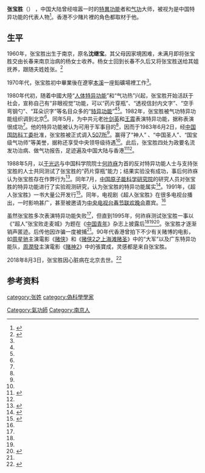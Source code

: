 '''张宝胜'''（{{bd|1960年||2018年|8月3日|catIdx=Zhang}}） ，中国大陆曾经喧嚣一时的[[特異功能|特異功能]]者和[[气功|气功]]大师，被视为是中国特异功能的代表人物<ref name="韩海">{{cite book |author1=韩海 |title=《骗局曝光 走下神坛的大师们》 |date=2014 |publisher=成都时代出版社 |location=成都 |isbn=978-7-5464-1054-8 |pages=80-86}}</ref>。香港不少賭片裡的角色都取材于他。

== 生平 ==
1960年，张宝胜出生于南京，原名'''沈继宝'''。其父母因家境困难，未满月即将张宝胜交由长春来南京治病的杨女士收养。杨女士回到长春不久后又将张宝胜送给其姐抚养，跟随夫姓姓张。<ref>{{cite journal |author1=甄玉 |title={{單雙書名號轉換|"超人"张宝胜其人其事}} |journal=《科学与无神论》 |date=2002 |issue=6 |pages=41-47 |url=http://wanfangdata.com.cn/details/detail.do?_type=perio&id=kxywsl200206017 |access-date=2018-08-06 |archive-date=2021-03-21 |archive-url=https://web.archive.org/web/20210321212245/https://com.wf.pub/jsbuilder/wf.js |dead-url=no }}</ref>

1970年代，张宝胜初中畢業後在遼寧[[本溪|本溪]]一座鉛礦場裡工作<ref name="韩海" />。

1980年代初，随着中國大陸“[[人体特异功能|人体特异功能]]”和“气功热”兴起，张宝胜开始活跃于社会，宣称自己有“非眼视觉”功能，可以“药片穿瓶”、“透视信封内文字”、“空手弯钢勺”、“耳朵识字”等名目众多的“[[特异功能|特异功能]]”<ref name="rfi20180806" /><ref name="韩海" />。1982年，张宝胜被气功特异功能组织调到北京<ref name="韩海" />。同年5月，为中共元老[[叶剑英|叶剑英]]和[[王震|王震]]表演特异功能，据称表演很成功<ref name="rfi20180806" />。他的特异功能被认为可用于军事目的<ref name="韩海" />，因而于1983年6月2日，经[[中华人民共和国国防科学技术工业委员会|中国国防科工委]]批准，张宝胜被正式调入[[507所|507所]]<ref name="rfi20180806" />。赢得了“神人” 、“中国圣人”、“国宝级气功师”等美誉，据称还享受中央领导级待遇<ref name="rfi20180806" />。此后，张宝胜四处为政要名流发功治病、做气功报告，足迹遍及中国大陆与香港<ref name="rfi20180806">{{cite news |title=30年前把中南海骗得一愣一愣的“气功大师”张宝胜病逝 |url=http://cn.rfi.fr/中国/20180806-30年前把中南海骗得一愣一愣的气功大师张宝胜病逝 |accessdate=2018-08-06 |work=法广 |date=2018-08-06 |language=zh-CN |archive-url=https://web.archive.org/web/20180807081255/http://cn.rfi.fr/%E4%B8%AD%E5%9B%BD/20180806-30%E5%B9%B4%E5%89%8D%E6%8A%8A%E4%B8%AD%E5%8D%97%E6%B5%B7%E9%AA%97%E5%BE%97%E4%B8%80%E6%84%A3%E4%B8%80%E6%84%A3%E7%9A%84%E6%B0%94%E5%8A%9F%E5%A4%A7%E5%B8%88%E5%BC%A0%E5%AE%9D%E8%83%9C%E7%97%85%E9%80%9D |archive-date=2018-08-07 |dead-url=yes }}</ref><ref name="韩海" />。

1988年5月，以[[于光远|于光远]]与中国科学院院士[[何祚庥|何祚庥]]为首的反对特异功能人士与支持张宝胜的人士共同测试了张宝胜的“药片穿瓶”能力；结果实验没有成功，事后何祚庥认为张宝胜存在作弊行为<ref name="世纪巨骗李洪志">{{cite book |author1=严实 |title=《世纪巨骗李洪志》 |url=https://books.google.com/books?id=qEGBAAAAIAAJ&q=张宝胜败走麦城 |date=1999 |publisher=大众文艺出版社 |location=北京 |isbn=7-80094-398-4 |pages=204-205 |access-date=2021-08-09 |archive-date=2021-05-24 |archive-url=https://web.archive.org/web/20210524204943/https://books.google.com/books?id=qEGBAAAAIAAJ&q=%E5%BC%A0%E5%AE%9D%E8%83%9C%E8%B4%A5%E8%B5%B0%E9%BA%A6%E5%9F%8E |dead-url=no }}</ref>。同年7月，[[中国原子能科学研究院|中国原子能科学研究院]]的研究人员对张宝胜的特异功能进行了实验观测研究，认为张宝胜的特异功能属实<ref>{{cite journal |author1=李庆利 |coauthors=杜学仁,陈永寿,周书华,关遐令,杨桢,张锦荣,程微微,施所朗,马桂兰,苏胜雨,朱天成,郝秀红 |title={{單雙書名號轉換|用微观实验手段研究人体特异功能使物体穿过器壁的现象}} |journal=《原子能科学技术》 |date=1990 |volume=24 |issue=1 |pages=92-96 |url=http://manu19.magtech.com.cn/Jwk_yznkxjs_new/CN/10.7538/yzk.1990.24.01.0092 |author= |access-date=2018-08-06 |archive-url=https://web.archive.org/web/20180806180632/http://manu19.magtech.com.cn/Jwk_yznkxjs_new/CN/10.7538/yzk.1990.24.01.0092 |archive-date=2018-08-06 |dead-url=yes }}</ref>。1991年，《超人张宝胜》一书大量公开发行<ref>{{cite book |author1=诸葛喜汉 |title=《超人张宝胜》 |date=1991 |publisher=广东人民出版社 |isbn=9787218006284}}</ref>。同年，电视剧《超人张宝胜》在很多电视台播出，一时影响甚广，甚至被邀请为[[中央电视台春节联欢晚会|中央电视台春节联欢晚会]]嘉宾。<ref name="rfi20180806" />

虽然张宝胜多次表演特异功能失败<ref name="韩海" />，但直到1995年，何祚庥测试张宝胜一事以《“超人”张宝败走麦城》为题在《[[中国青年|中国青年]]》杂志上披露后<ref name="rfi20180806" /><ref name="世纪巨骗李洪志" /><ref>{{cite journal
| url = https://mall.cnki.net/magazine/Article/ZGQN199506012.htm
| title = {{單雙書名號轉換|“超人”张宝胜走麦城——一份迟到的报道}}
| journal = 《[[中国青年|中国青年]]》
| issn = 1002-9532
| author1 = 何祚庥
| author2 = 林自新
| author3 = 庆承瑞
| date = 1995年6月
| issue = 第6期
| access-date = 2021-05-25
| archive-date = 2021-05-25
| archive-url = https://web.archive.org/web/20210525034057/https://mall.cnki.net/magazine/Article/ZGQN199506012.htm
| dead-url = no
}}</ref>。张宝胜才逐渐销声匿迹。后传他因诈骗一度被捕<ref name="rfi20180806" />。90年代香港曾拍下不少有关赌博的电影，如[[周星驰|周星驰]]主演電影《[[赌侠|赌侠]]》和《[[赌侠2之上海滩赌圣|赌侠2之上海滩赌圣]]》中的“大军”以及广东特异功能队，[[周潤發|周潤發]]主演電影《[[賭神2|賭神2]]》中的張寶成，灵感都是来自张宝胜。

2018年8月3日，张宝胜因心脏病在北京去世。<ref>{{cite news |title=“气功大师”张宝胜去世 曾为叶剑英表演 |url=http://news.dwnews.com/china/news/2018-08-04/60075441.html |accessdate=2018-08-06 |work=多维新闻 |date=2018-08-04 |archive-date=2019-11-29 |archive-url=https://web.archive.org/web/20191129075226/http://news.dwnews.com/china/news/2018-08-04/60075441.html |dead-url=no }}</ref>

== 参考资料 ==
{{reflist}}

{{Authority control}}
{{DEFAULTSORT:Z}}
[[category:张姓|category:张姓]]
[[category:偽科學學家|category:偽科學學家]]
[[Category:氣功師|Category:氣功師]]
[[Category:南京人|Category:南京人]]